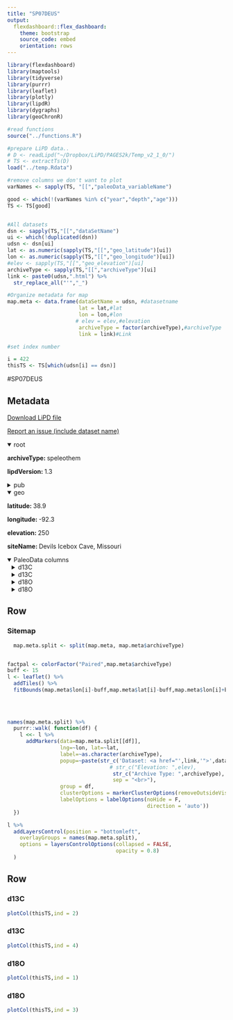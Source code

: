 ```yaml
---
title: "SP07DEUS"
output: 
  flexdashboard::flex_dashboard:
    theme: bootstrap
    source_code: embed
    orientation: rows
---
```


```r
library(flexdashboard)
library(maptools)
library(tidyverse)
library(purrr)
library(leaflet)
library(plotly)
library(lipdR)
library(dygraphs)
library(geoChronR)

#read functions
source("../functions.R")

#prepare LiPD data..
# D <- readLipd("~/Dropbox/LiPD/PAGES2k/Temp_v2_1_0/")
# TS <- extractTs(D)
load("../temp.Rdata")

#remove columns we don't want to plot
varNames <- sapply(TS, "[[","paleoData_variableName")

good <- which(!(varNames %in% c("year","depth","age")))
TS <- TS[good]


#All datasets
dsn <- sapply(TS,"[[","dataSetName")
ui <- which(!duplicated(dsn))
udsn <- dsn[ui]
lat <- as.numeric(sapply(TS,"[[","geo_latitude")[ui])
lon <- as.numeric(sapply(TS,"[[","geo_longitude")[ui])
#elev <- sapply(TS,"[[","geo_elevation")[ui]
archiveType <- sapply(TS,"[[","archiveType")[ui]
link <- paste0(udsn,".html") %>% 
  str_replace_all("'","_")

#Organize metadata for map
map.meta <- data.frame(dataSetName = udsn, #datasetname
                       lat = lat,#lat
                       lon = lon,#lon
                      # elev = elev,#elevation
                       archiveType = factor(archiveType),#archiveType
                       link = link)#Link

#set index number

i = 422
thisTS <- TS[which(udsn[i] == dsn)]
```
#SP07DEUS

Metadata {.sidebar}
-------------------------------------
[Download LiPD file](SP07DEUS.lpd)
            

[Report an issue (include dataset name)](https://github.com/nickmckay/LiPDverse/issues)

<details open style="margin-left: 0px">
<summary>root</summary>
<p style="margin-left: 0px"><strong>archiveType: </strong>speleothem
<p style="margin-left: 0px"><strong>lipdVersion: </strong>1.3
</details>
<details>
<summary>pub</summary>
<details style="margin-left: 10px">
<summary>pub1</summary>
<p style="margin-left: 10px"><strong>author: </strong>Denniston, RF
<p style="margin-left: 10px"><strong>pubYear: </strong>2007
<p style="margin-left: 10px"><strong>DOI: </strong>10.1016/j.yqres.2007.04.001
</details>
</details>
<details open style="margin-left: 0px">
<summary>geo</summary>
<p style="margin-left: 0px"><strong>latitude: </strong>38.9
<p style="margin-left: 0px"><strong>longitude: </strong>-92.3
<p style="margin-left: 0px"><strong>elevation: </strong>250
<p style="margin-left: 0px"><strong>siteName: </strong>Devils Icebox Cave, Missouri
</details>
<details open>
<summary>PaleoData columns</summary>
<details style="margin-left: 10px">
<summary>d13C</summary>
<p style="margin-left: 10px"><strong>TSid: </strong>SP07DEUS01A_d13C
<p style="margin-left: 10px"><strong>variableName: </strong>d13C
<p style="margin-left: 10px"><strong>units: </strong>permil
<p style="margin-left: 10px"><strong>description: </strong>carbonate
<details>
<summary>interpretation</summary>
<details style="margin-left: 20px">
<summary>1</summary>
<p style="margin-left: 20px"><strong>basis: </strong>The influence of vegetation changes and changes in the water residence time on d13C of DIC. Drier conditions cause an increase of C4 plants in the vegetation and longer residence times of water in the bedrock (increasing the contribution of bedrock carbonate to DIC). Either one would cause an increase of d13C in the speleothem. Temperature changes may have a similar effect on d13C as would changes  in the rainfall amount but would also affect d18O. Since d18O values are stable a temperature effect therefore can be eliminated.
<p style="margin-left: 20px"><strong>interpDirection: </strong>negative
<p style="margin-left: 20px"><strong>scope: </strong>climate
<p style="margin-left: 20px"><strong>variable: </strong>rainfall amount
<p style="margin-left: 20px"><strong>variableDetail: </strong>more poritive d13C values reflect less rainfall amount
</details>
<details style="margin-left: 20px">
<summary>2</summary>
<p style="margin-left: 20px"><strong>basis: </strong>Increase of d13C may generally be associated with increase of the proportion of C4 plants in the vegetation or increase of the contribution of bedrock carbonate to the DIC - both are more likely in drier conditions. Stable d18O values suggest that changes in temperature were minor.
<p style="margin-left: 20px"><strong>direction: </strong>negative
<p style="margin-left: 20px"><strong>equilibriumEvidence: </strong>repetition test comparing d18O and d13C of two speleothems shows similar trends
<p style="margin-left: 20px"><strong>inferredMaterial: </strong>d13C of DIC
<p style="margin-left: 20px"><strong>integrationTime: </strong>5
<p style="margin-left: 20px"><strong>integrationTimeBasis: </strong>age model
<p style="margin-left: 20px"><strong>integrationTimeUnits: </strong>years
<p style="margin-left: 20px"><strong>scope: </strong>isotope
<p style="margin-left: 20px"><strong>variable: </strong>Change in vegetation composition C3-C4 plants
</details>
</details>
</details>
<details style="margin-left: 10px">
<summary>d13C</summary>
<p style="margin-left: 10px"><strong>TSid: </strong>SP07DEUS02A_d13C
<p style="margin-left: 10px"><strong>variableName: </strong>d13C
<p style="margin-left: 10px"><strong>units: </strong>permil
<p style="margin-left: 10px"><strong>description: </strong>carbonate
<details>
<summary>interpretation</summary>
<details style="margin-left: 20px">
<summary>1</summary>
<p style="margin-left: 20px"><strong>basis: </strong>The influence of vegetation changes and changes in the water residence time on d13C of DIC. Drier conditions cause an increase of C4 plants in the vegetation and longer residence times of water in the bedrock (increasing the contribution of bedrock carbonate to DIC). Either one would cause an increase of d13C in the speleothem. Temperature changes may have a similar effect on d13C as would changes  in the rainfall amount but would also affect d18O. Since d18O values are stable a temperature effect therefore can be eliminated.
<p style="margin-left: 20px"><strong>interpDirection: </strong>negative
<p style="margin-left: 20px"><strong>scope: </strong>climate
<p style="margin-left: 20px"><strong>variable: </strong>rainfall amount
<p style="margin-left: 20px"><strong>variableDetail: </strong>more poritive d13C values reflect less rainfall amount
</details>
<details style="margin-left: 20px">
<summary>2</summary>
<p style="margin-left: 20px"><strong>basis: </strong>Increase of d13C may generally be associated with increase of the proportion of C4 plants in the vegetation or increase of the contribution of bedrock carbonate to the DIC - both are more likely in drier conditions. Stable d18O values suggest that changes in temperature were minor.
<p style="margin-left: 20px"><strong>direction: </strong>negative
<p style="margin-left: 20px"><strong>equilibriumEvidence: </strong>repetition test comparing d18O and d13C of two speleothems shows similar trends
<p style="margin-left: 20px"><strong>inferredMaterial: </strong>d13C of DIC
<p style="margin-left: 20px"><strong>integrationTime: </strong>5
<p style="margin-left: 20px"><strong>integrationTimeBasis: </strong>age model
<p style="margin-left: 20px"><strong>integrationTimeUnits: </strong>years
<p style="margin-left: 20px"><strong>scope: </strong>isotope
<p style="margin-left: 20px"><strong>variable: </strong>Change in vegetation composition C3-C4 plants
</details>
</details>
</details>
<details style="margin-left: 10px">
<summary>d18O</summary>
<p style="margin-left: 10px"><strong>TSid: </strong>SP07DEUS01A
<p style="margin-left: 10px"><strong>variableName: </strong>d18O
<p style="margin-left: 10px"><strong>units: </strong>permil
<p style="margin-left: 10px"><strong>description: </strong>carbonate
<details>
<summary>interpretation</summary>
<details style="margin-left: 20px">
<summary>1</summary>
<p style="margin-left: 20px"><strong>basis: </strong>d18O values are comparatively stable which is interpreted to reflect stable temperature in the region.
<p style="margin-left: 20px"><strong>scope: </strong>climate
</details>
<details style="margin-left: 20px">
<summary>2</summary>
<p style="margin-left: 20px"><strong>basis: </strong>Increase of d13C may generally be associated with increase of the proportion of C4 plants in the vegetation or increase of the contribution of bedrock carbonate to the DIC - both are more likely in drier conditions. Stable d18O values suggest that changes in temperature were minor.
<p style="margin-left: 20px"><strong>direction: </strong>negative
<p style="margin-left: 20px"><strong>equilibriumEvidence: </strong>repetition test comparing d18O and d13C of two speleothems shows similar trends
<p style="margin-left: 20px"><strong>inferredMaterial: </strong>groundwater d18O
<p style="margin-left: 20px"><strong>integrationTime: </strong>5
<p style="margin-left: 20px"><strong>integrationTimeBasis: </strong>age model
<p style="margin-left: 20px"><strong>integrationTimeUnits: </strong>years
<p style="margin-left: 20px"><strong>scope: </strong>isotope
<p style="margin-left: 20px"><strong>variable: </strong>precipitation amount
</details>
</details>
</details>
<details style="margin-left: 10px">
<summary>d18O</summary>
<p style="margin-left: 10px"><strong>TSid: </strong>SP07DEUS02A
<p style="margin-left: 10px"><strong>variableName: </strong>d18O
<p style="margin-left: 10px"><strong>units: </strong>permil
<p style="margin-left: 10px"><strong>description: </strong>carbonate
<details>
<summary>interpretation</summary>
<details style="margin-left: 20px">
<summary>1</summary>
<p style="margin-left: 20px"><strong>basis: </strong>d18O values are comparatively stable which is interpreted to reflect stable temperature in the region.
<p style="margin-left: 20px"><strong>scope: </strong>climate
</details>
<details style="margin-left: 20px">
<summary>2</summary>
<p style="margin-left: 20px"><strong>basis: </strong>Increase of d13C may generally be associated with increase of the proportion of C4 plants in the vegetation or increase of the contribution of bedrock carbonate to the DIC - both are more likely in drier conditions. Stable d18O values suggest that changes in temperature were minor.
<p style="margin-left: 20px"><strong>direction: </strong>negative
<p style="margin-left: 20px"><strong>equilibriumEvidence: </strong>repetition test comparing d18O and d13C of two speleothems shows similar trends
<p style="margin-left: 20px"><strong>inferredMaterial: </strong>groundwater d18O
<p style="margin-left: 20px"><strong>integrationTime: </strong>5
<p style="margin-left: 20px"><strong>integrationTimeBasis: </strong>age model
<p style="margin-left: 20px"><strong>integrationTimeUnits: </strong>years
<p style="margin-left: 20px"><strong>scope: </strong>isotope
<p style="margin-left: 20px"><strong>variable: </strong>precipitation amount
</details>
</details>
</details>

Row
-----------------------------------------------------------------------

### Sitemap

```r
  map.meta.split <- split(map.meta, map.meta$archiveType)


factpal <- colorFactor("Paired",map.meta$archiveType)
buff <- 15
l <- leaflet() %>% 
  addTiles() %>% 
  fitBounds(map.meta$lon[i]-buff,map.meta$lat[i]-buff,map.meta$lon[i]+buff,map.meta$lat[i]+buff)
  

  
  
names(map.meta.split) %>%
  purrr::walk( function(df) {
    l <<- l %>%
      addMarkers(data=map.meta.split[[df]],
                 lng=~lon, lat=~lat,
                 label=~as.character(archiveType),
                 popup=~paste(str_c('Dataset: <a href="',link,'">',dataSetName,'</a>'),
                                 # str_c("Elevation: ",elev),
                                  str_c("Archive Type: ",archiveType),
                                  sep = "<br>"),
                 group = df,
                 clusterOptions = markerClusterOptions(removeOutsideVisibleBounds = F),
                 labelOptions = labelOptions(noHide = F,
                                             direction = 'auto'))
  })

l %>%
  addLayersControl(position = "bottomleft",
    overlayGroups = names(map.meta.split),
    options = layersControlOptions(collapsed = FALSE,
                                   opacity = 0.8)
  )
```

Row {.tabset .tabset-fade}
-----------------------------------------------------------------------

### d13C
```r
plotCol(thisTS,ind = 2)
```

### d13C
```r
plotCol(thisTS,ind = 4)
```

### d18O
```r
plotCol(thisTS,ind = 1)
```

### d18O
```r
plotCol(thisTS,ind = 3)
```

